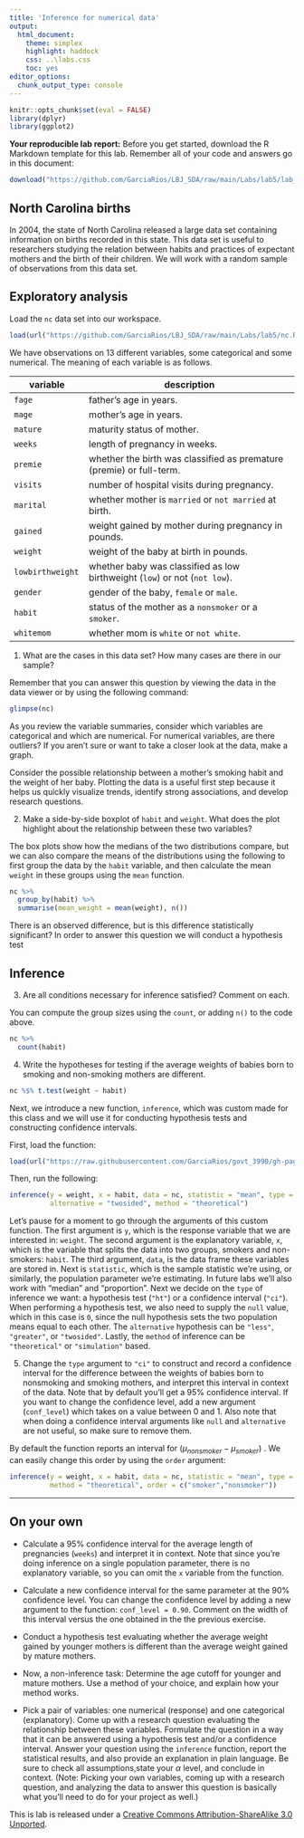 ```yaml
---
title: 'Inference for numerical data'
output:
  html_document:
    theme: simplex
    highlight: haddock
    css: ..\labs.css
    toc: yes
editor_options: 
  chunk_output_type: console
---
```


```r
knitr::opts_chunk$set(eval = FALSE)
library(dplyr)
library(ggplot2)
```

<div id="template">
**Your reproducible lab report:** Before you get started, download the R Markdown 
template for this lab. Remember all of your code and answers go in this document:
```r
download("https://github.com/GarciaRios/LBJ_SDA/raw/main/Labs/lab5/lab_inferece.Rmd", destfile = "lab_inference.Rmd")
```
</div>

## North Carolina births

In 2004, the state of North Carolina released a large data set containing 
information on births recorded in this state. This data set is useful to 
researchers studying the relation between habits and practices of expectant 
mothers and the birth of their children. We will work with a random sample of 
observations from this data set.

## Exploratory analysis

Load the `nc` data set into our workspace.

```r
load(url("https://github.com/GarciaRios/LBJ_SDA/raw/main/Labs/lab5/nc.RData"))
```

We have observations on 13 different variables, some categorical and some 
numerical. The meaning of each variable is as follows.

variable         | description
---------------- | ---------------------------------------------
`fage`           | father's age in years.
`mage`           | mother's age in years.
`mature`         | maturity status of mother.
`weeks`          | length of pregnancy in weeks.
`premie`         | whether the birth was classified as premature (premie) or full-term.
`visits`         | number of hospital visits during pregnancy.
`marital`        | whether mother is `married` or `not married` at birth.
`gained`         | weight gained by mother during pregnancy in pounds.
`weight`         | weight of the baby at birth in pounds.
`lowbirthweight` | whether baby was classified as low birthweight (`low`) or not (`not low`).
`gender`         | gender of the baby, `female` or `male`.
`habit`          | status of the mother as a `nonsmoker` or a `smoker`.
`whitemom`       | whether mom is `white` or `not white`.

1.  What are the cases in this data set? How many cases are there in our sample?

Remember that you can answer this question by viewing the data in the data viewer or
by using the following command:

```r
glimpse(nc)
```

As you review the variable summaries, consider which variables are categorical 
and which are numerical. For numerical variables, are there outliers? If you 
aren't sure or want to take a closer look at the data, make a graph.

Consider the possible relationship between a mother's smoking habit and the 
weight of her baby. Plotting the data is a useful first step because it helps 
us quickly visualize trends, identify strong associations, and develop research
questions.

2.  Make a side-by-side boxplot of `habit` and `weight`. What does the plot 
highlight about the relationship between these two variables?

The box plots show how the medians of the two distributions compare, but we can
also compare the means of the distributions using the following to 
first group the data by the `habit` variable, and then calculate the mean
`weight` in these groups using the `mean` function.

```r
nc %>%
  group_by(habit) %>%
  summarise(mean_weight = mean(weight), n())

```

There is an observed difference, but is this difference statistically 
significant? In order to answer this question we will conduct a hypothesis test


## Inference

3.  Are all conditions necessary for inference satisfied? Comment on each. 

You can  compute the group sizes using the `count`, or adding `n()` to the code above.

```r
nc %>%
  count(habit)
```

4.  Write the hypotheses for testing if the average weights of babies born to 
smoking and non-smoking mothers are different.

```r
nc %$% t.test(weight ~ habit)


```




Next, we introduce a new function, `inference`, which was custom made for this class and  we will use it  for conducting hypothesis tests and constructing confidence intervals. 

First, load the function:

```r
load(url("https://raw.githubusercontent.com/GarciaRios/govt_3990/gh-pages/Labs/lab5/inference.RData"))
```

Then, run the following:

```r
inference(y = weight, x = habit, data = nc, statistic = "mean", type = "ht", null = 0, 
          alternative = "twosided", method = "theoretical")
```

Let's pause for a moment to go through the arguments of this custom function. 
The first argument is `y`, which is the response variable that we are 
interested in: `weight`. The second argument is the explanatory variable, 
`x`, which is the variable that splits the data into two groups, smokers and 
non-smokers: `habit`. The third argument, `data`, is the data frame these
variables are stored in. Next is `statistic`, which is the sample statistic
we're using, or similarly, the population parameter we're estimating. In future labs
we'll also work with "median" and "proportion". Next we decide on the `type` of inference 
we want: a hypothesis test (`"ht"`) or a confidence interval (`"ci"`). When performing a 
hypothesis test, we also need to supply the `null` value, which in this case is `0`, 
since the null hypothesis sets the two population means equal to each other. 
The `alternative` hypothesis can be `"less"`, `"greater"`, or `"twosided"`. 
Lastly, the `method` of inference can be `"theoretical"` or `"simulation"` based.

5.  Change the `type` argument to `"ci"` to construct and record a confidence 
interval for the difference between the weights of babies born to nonsmoking and 
smoking mothers, and interpret this interval in context of the data. Note that by 
default you'll get a 95% confidence interval. If you want to change the
confidence level, add a new argument (`conf_level`) which takes on a value
between 0 and 1. Also note that when doing a confidence interval arguments like
`null` and `alternative` are not useful, so make sure to remove them.

By default the function reports an interval for ($\mu_{nonsmoker} - \mu_{smoker}$)
. We can easily change this order by using the `order` argument:

```r
inference(y = weight, x = habit, data = nc, statistic = "mean", type = "ci", 
          method = "theoretical", order = c("smoker","nonsmoker"))
```

* * *

<div class="oyo">
## On your own

-   Calculate a 95% confidence interval for the average length of pregnancies 
(`weeks`) and interpret it in context. Note that since you're doing inference 
on a single population parameter, there is no explanatory variable, so you can 
omit the `x` variable from the function.

-   Calculate a new confidence interval for the same parameter at the 90% 
confidence level. You can change the confidence level by adding a new argument 
to the function: `conf_level = 0.90`. Comment on the width of this interval versus 
the one obtained in the the previous exercise.

-   Conduct a hypothesis test evaluating whether the average weight gained by 
younger mothers is different than the average weight gained by mature mothers.

-   Now, a non-inference task: Determine the age cutoff for younger and mature 
mothers. Use a method of your choice, and explain how your method works.

-   Pick a pair of variables: one numerical (response) and one categorical (explanatory). 
Come up with a research question evaluating the relationship between these variables. 
Formulate the question in a way that it can be answered using a hypothesis test
and/or a confidence interval. Answer your question using the `inference` 
function, report the statistical results, and also provide an explanation in 
plain language. Be sure to check all assumptions,state your $\alpha$ level, and conclude 
in context. (Note: Picking your own variables, coming up with a research question,
and analyzing the data to answer this question is basically what you'll need to do for
your project as well.)

</div>

<div id="license">
This is lab is released under a [Creative Commons 
Attribution-ShareAlike 3.0 Unported](http://creativecommons.org/licenses/by-sa/3.0).

</div>